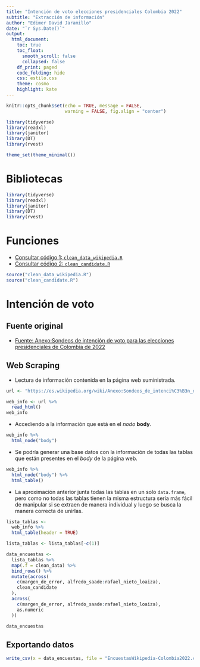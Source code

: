 ```yaml
---
title: "Intención de voto elecciones presidenciales Colombia 2022"
subtitle: "Extracción de información"
author: "Edimer David Jaramillo"
date: "`r Sys.Date()`"
output:
  html_document:
    toc: true
    toc_float:
      smooth_scroll: false
      collapsed: false
    df_print: paged
    code_folding: hide
    css: estilo.css 
    theme: cosmo
    highlight: kate
---
```


```r
knitr::opts_chunk$set(echo = TRUE, message = FALSE,
                      warning = FALSE, fig.align = "center")

library(tidyverse)
library(readxl)
library(janitor)
library(DT)
library(rvest)

theme_set(theme_minimal())
```

# Bibliotecas

```r
library(tidyverse)
library(readxl)
library(janitor)
library(DT)
library(rvest)
```

# Funciones

- [Consultar código 1: `clean_data_wikipedia.R`](https://github.com/Edimer/Encuestas-Colombia-2022/blob/main/clean_data_wikipedia.R)
- [Consultar código 2: `clean_candidate.R`](https://github.com/Edimer/Encuestas-Colombia-2022/blob/main/clean_candidate.R)

```r
source("clean_data_wikipedia.R")
source("clean_candidate.R")
```

# Intención de voto

## Fuente original

- [Fuente: Anexo:Sondeos de intención de voto para las elecciones presidenciales de Colombia de 2022](https://es.wikipedia.org/wiki/Anexo:Sondeos_de_intenci%C3%B3n_de_voto_para_las_elecciones_presidenciales_de_Colombia_de_2022)

## Web Scraping

- Lectura de información contenida en la página web suministrada.

```r
url <- "https://es.wikipedia.org/wiki/Anexo:Sondeos_de_intenci%C3%B3n_de_voto_para_las_elecciones_presidenciales_de_Colombia_de_2022"

web_info <- url %>% 
  read_html()
web_info
```

- Accediendo a la información que está en el *nodo* **body**.

```r
web_info %>% 
  html_node("body")
```

- Se podría generar una base datos con la información de todas las tablas que están presentes en el *body* de la página web. 

```r
web_info %>% 
  html_node("body") %>% 
  html_table()
```

- La aproximación anterior junta todas las tablas en un solo `data.frame`, pero como no todas las tablas tienen la misma estructura sería más fácil de manipular si se extraen de manera individual y luego se busca la manera correcta de unirlas.

```r
lista_tablas <-
  web_info %>%
  html_table(header = TRUE)

lista_tablas <- lista_tablas[-c(1)]

data_encuestas <-
  lista_tablas %>%
  map(.f = clean_data) %>%
  bind_rows() %>%
  mutate(across(
    c(margen_de_error, alfredo_saade:rafael_nieto_loaiza),
    clean_candidate
  ),
  across(
    c(margen_de_error, alfredo_saade:rafael_nieto_loaiza),
    as.numeric
  ))

data_encuestas
```

## Exportando datos

```r
write_csv(x = data_encuestas, file = "EncuestasWikipedia-Colombia2022.csv")
```

